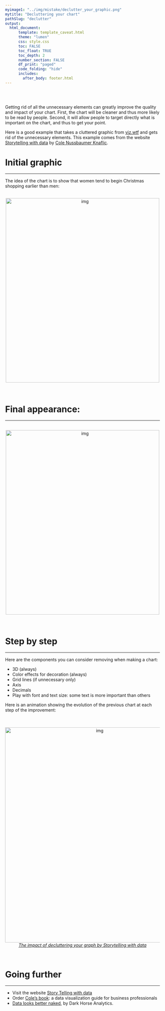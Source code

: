 ```yaml
---
myimage1: "../img/mistake/declutter_your_graphic.png"
mytitle: "Decluttering your chart"
pathSlug: "declutter"
output:
  html_document:
      template: template_caveat.html
      theme: "lumen"
      css: style.css
      toc: FALSE
      toc_float: TRUE
      toc_depth: 2
      number_section: FALSE
      df_print: "paged"
      code_folding: "hide"
      includes:
        after_body: footer.html
---
```


<br><br>
<div class="mycontent">


Getting rid of all the unnecessary elements can greatly improve the quality and impact of your chart. First, the chart will be cleaner and thus more likely to be read by people. Second, it will allow people to target directly what is important on the chart, and thus to get your point.

Here is a good example that takes a cluttered graphic from [viz.wtf](http://viz.wtf) and gets rid of the unnecessary elements. This example comes from the website [Storytelling with data](http://www.storytellingwithdata.com/blog/2017/3/29/declutter-this-graph) by [Cole Nussbaumer Knaflic](http://www.storytellingwithdata.com/about/).

# Initial graphic
***
The idea of the chart is to show that women tend to begin Christmas shopping earlier than men:

<br>
<center>
<img src="IMG/declutter_start.png" alt="img" width="500" height="600">
</center>
<br>


# Final appearance:
***

<br>
<center>
<img src="IMG/declutter_end.png" alt="img" width="500" height="600">
</center>
<br>




# Step by step
***

Here are the components you can consider removing when making a chart:

- 3D (always)
- Color effects for decoration (always)
- Grid lines (if unnecessary only)
- Axis
- Decimals
- Play with font and text size: some text is more important than others

Here is an animation showing the evolution of the previous chart at each step of the improvement:

<br><br>
<center>
<img src="IMG/declutter.gif" alt="img" width="600" height="700">
</center>

<center>
*[The impact of decluttering your graph by Storytelling with data](http://www.storytellingwithdata.com/blog/2017/3/29/declutter-this-graph)*
</center>

<br>


# Going further
***

- Visit the website [Story Telling with data](http://www.storytellingwithdata.com/)
- Order [Cole's book](http://www.storytellingwithdata.com/book/): a data visualization guide for business professionals
- [Data looks better naked](https://www.darkhorseanalytics.com/blog/data-looks-better-naked), by Dark Horse Analytics.






</div>














